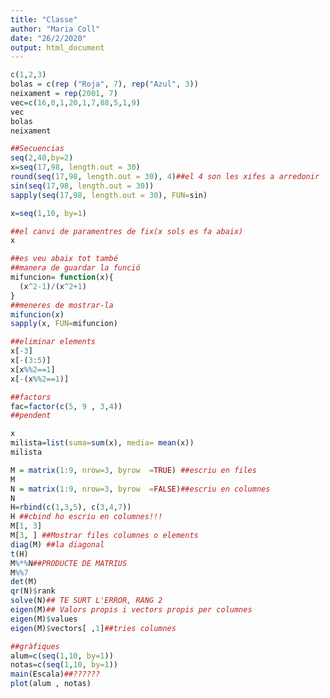 ```yaml
---
title: "Classe"
author: "Maria Coll"
date: "26/2/2020"
output: html_document
---
```


```r
c(1,2,3)
bolas = c(rep ("Roja", 7), rep("Azul", 3))
neixament = rep(2001, 7)
vec=c(16,0,1,20,1,7,88,5,1,9)
vec
bolas
neixament
```


```r
##Secuencias
seq(2,40,by=2)
x=seq(17,98, length.out = 30)
round(seq(17,98, length.out = 30), 4)##el 4 son les xifes a arredonir
sin(seq(17,98, length.out = 30))
sapply(seq(17,98, length.out = 30), FUN=sin)

x=seq(1,10, by=1)
```
```r
##el canvi de paramentres de fix(x sols es fa abaix)
x
```


```r
##es veu abaix tot també
##manera de guardar la funció
mifuncion= function(x){
  (x^2-1)/(x^2+1)
}
##meneres de mostrar-la
mifuncion(x)
sapply(x, FUN=mifuncion)
```


```r
##eliminar elements
x[-3]
x[-(3:5)]
x[x%%2==1]
x[-(x%%2==1)]
```

```r
##factors
fac=factor(c(5, 9 , 3,4))
##pendent
```
```r
x
milista=list(suma=sum(x), media= mean(x))
milista
```
```r
M = matrix(1:9, nrow=3, byrow  =TRUE) ##escriu en files
M
N = matrix(1:9, nrow=3, byrow  =FALSE)##escriu en columnes
N
H=rbind(c(1,3,5), c(3,4,7))
H ##cbind ho escriu en columnes!!!
M[1, 3]
M[3, ] ##Mostrar files columnes o elements
diag(M) ##la diagonal
t(H)
M%*%N##PRODUCTE DE MATRIUS
M%%7
det(M)
qr(N)$rank
solve(N)## TE SURT L'ERROR, RANG 2
eigen(M)## Valors propis i vectors propis per columnes
eigen(M)$values
eigen(M)$vectors[ ,1]##tries columnes

```
```r
##gràfiques
alum=c(seq(1,10, by=1))
notas=c(seq(1,10, by=1))
main(Escala)##??????
plot(alum , notas)

```

